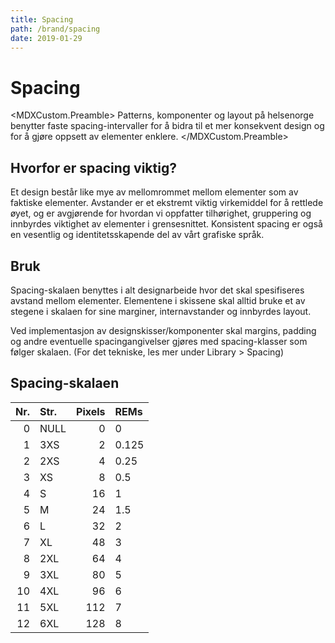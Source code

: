 ```yaml
---
title: Spacing
path: /brand/spacing
date: 2019-01-29
---
```



# Spacing
<MDXCustom.Preamble>
Patterns, komponenter og layout på helsenorge benytter faste spacing-intervaller for å bidra til et mer konsekvent design og for å gjøre oppsett av elementer enklere.
</MDXCustom.Preamble>

## Hvorfor er spacing viktig?

Et design består like mye av mellomrommet mellom elementer som av faktiske elementer. Avstander er et ekstremt viktig virkemiddel for å rettlede øyet, og er avgjørende for hvordan vi oppfatter tilhørighet, gruppering og innbyrdes viktighet av elementer i grensesnittet. Konsistent spacing er også en vesentlig og identitetsskapende del av vårt grafiske språk.

## Bruk

Spacing-skalaen benyttes i alt designarbeide hvor det skal spesifiseres avstand mellom elementer. Elementene i skissene skal alltid bruke et av stegene i skalaen for sine marginer, internavstander og innbyrdes layout.

Ved implementasjon av designskisser/komponenter skal margins, padding og andre eventuelle spacingangivelser gjøres med spacing-klasser som følger skalaen. (For det tekniske, les mer under Library > Spacing)


## Spacing-skalaen

|  Nr. | Str. | Pixels | REMs  |
| ---: | :--- | -----: | :---- |
|    0 | NULL |      0 | 0     |
|    1 | 3XS  |      2 | 0.125 |
|    2 | 2XS  |      4 | 0.25  |
|    3 | XS   |      8 | 0.5   |
|    4 | S    |     16 | 1     |
|    5 | M    |     24 | 1.5   |
|    6 | L    |     32 | 2     |
|    7 | XL   |     48 | 3     |
|    8 | 2XL  |     64 | 4     |
|    9 | 3XL  |     80 | 5     |
|   10 | 4XL  |     96 | 6     |
|   11 | 5XL  |    112 | 7     |
|   12 | 6XL  |    128 | 8     |




